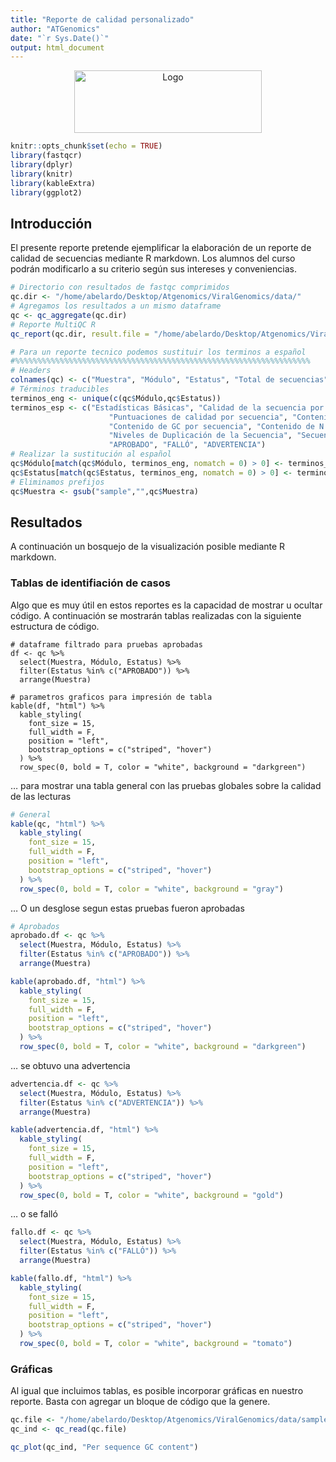 ```yaml
---
title: "Reporte de calidad personalizado"
author: "ATGenomics"
date: "`r Sys.Date()`"
output: html_document
---
```


```{=html}
<style>
.header-image {
  text-align: center;
}
</style>
```
::: header-image
<img src="https://www.iica.int/themes/custom/iica2019/logo.svg" alt="Logo" width="300" height="100"/>
:::

```r
knitr::opts_chunk$set(echo = TRUE)
library(fastqcr)
library(dplyr)
library(knitr)
library(kableExtra)
library(ggplot2)
```

## Introducción

El presente reporte pretende ejemplificar la elaboración de un reporte de calidad de secuencias mediante R markdown. Los alumnos del curso podrán modificarlo a su criterio según sus intereses y conveniencias.

```r
# Directorio con resultados de fastqc comprimidos
qc.dir <- "/home/abelardo/Desktop/Atgenomics/ViralGenomics/data/"
# Agregamos los resultados a un mismo dataframe 
qc <- qc_aggregate(qc.dir)
# Reporte MultiQC R  
qc_report(qc.dir, result.file = "/home/abelardo/Desktop/Atgenomics/ViralGenomics/tmp/R_MultiQC", interpret = TRUE)
```

```r
# Para un reporte tecnico podemos sustituir los terminos a español
#%%%%%%%%%%%%%%%%%%%%%%%%%%%%%%%%%%%%%%%%%%%%%%%%%%%%%%%%%%%%%%%%%%
# Headers
colnames(qc) <- c("Muestra", "Módulo", "Estatus", "Total de secuencias", "Rango de longitud de lecturas", "Porcentage GC", "Porcentage de duplicaciones")
# Términos traducibles
terminos_eng <- unique(c(qc$Módulo,qc$Estatus))
terminos_esp <- c("Estadísticas Básicas", "Calidad de la secuencia por base", "Calidad de la secuencia por celda de secuenciación",
                      "Puntuaciones de calidad por secuencia", "Contenido de la secuencia por base", 
                      "Contenido de GC por secuencia", "Contenido de N por base", "Distribución de la Longitud de la Secuencia",
                      "Niveles de Duplicación de la Secuencia", "Secuencias Sobre-representadas", "Contenido del Adaptador", 
                      "APROBADO", "FALLÓ", "ADVERTENCIA")
# Realizar la sustitución al español
qc$Módulo[match(qc$Módulo, terminos_eng, nomatch = 0) > 0] <- terminos_esp[match(qc$Módulo, terminos_eng)]
qc$Estatus[match(qc$Estatus, terminos_eng, nomatch = 0) > 0] <- terminos_esp[match(qc$Estatus, terminos_eng)]
# Eliminamos prefijos
qc$Muestra <- gsub("sample","",qc$Muestra)
```

## Resultados

A continuación un bosquejo de la visualización posible mediante R markdown.

### Tablas de identifiación de casos

Algo que es muy útil en estos reportes es la capacidad de mostrar u ocultar código. A continuación se mostrarán tablas realizadas con la siguiente estructura de código.

```         
# dataframe filtrado para pruebas aprobadas
df <- qc %>% 
  select(Muestra, Módulo, Estatus) %>%    
  filter(Estatus %in% c("APROBADO")) %>%
  arrange(Muestra)

# parametros graficos para impresión de tabla
kable(df, "html") %>%
  kable_styling(
    font_size = 15,
    full_width = F,
    position = "left",
    bootstrap_options = c("striped", "hover")
  ) %>%
  row_spec(0, bold = T, color = "white", background = "darkgreen")
```
... para mostrar una tabla general con las pruebas globales sobre la calidad de las lecturas

```r
# General
kable(qc, "html") %>%
  kable_styling(
    font_size = 15,
    full_width = F,
    position = "left",
    bootstrap_options = c("striped", "hover")
  ) %>%
  row_spec(0, bold = T, color = "white", background = "gray")
```
... O un desglose segun estas pruebas fueron aprobadas
```r
# Aprobados
aprobado.df <- qc %>%
  select(Muestra, Módulo, Estatus) %>%    
  filter(Estatus %in% c("APROBADO")) %>%
  arrange(Muestra)

kable(aprobado.df, "html") %>%
  kable_styling(
    font_size = 15,
    full_width = F,
    position = "left",
    bootstrap_options = c("striped", "hover")
  ) %>%
  row_spec(0, bold = T, color = "white", background = "darkgreen")

```
... se obtuvo una advertencia
```r
advertencia.df <- qc %>%
  select(Muestra, Módulo, Estatus) %>%    
  filter(Estatus %in% c("ADVERTENCIA")) %>%
  arrange(Muestra)

kable(advertencia.df, "html") %>%
  kable_styling(
    font_size = 15,
    full_width = F,
    position = "left",
    bootstrap_options = c("striped", "hover")
  ) %>%
  row_spec(0, bold = T, color = "white", background = "gold")
```
... o se falló
```r
fallo.df <- qc %>%
  select(Muestra, Módulo, Estatus) %>%    
  filter(Estatus %in% c("FALLÓ")) %>%
  arrange(Muestra)

kable(fallo.df, "html") %>%
  kable_styling(
    font_size = 15,
    full_width = F,
    position = "left",
    bootstrap_options = c("striped", "hover")
  ) %>%
  row_spec(0, bold = T, color = "white", background = "tomato")
```
### Gráficas

Al igual que incluimos tablas, es posible incorporar gráficas en nuestro reporte. Basta con agregar un bloque de código que la genere.

```r
qc.file <- "/home/abelardo/Desktop/Atgenomics/ViralGenomics/data/sample1_R1_fastqc.zip"
qc_ind <- qc_read(qc.file)
```

```r
qc_plot(qc_ind, "Per sequence GC content")
```
